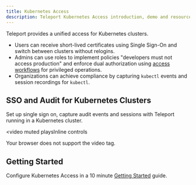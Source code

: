 ```yaml
---
title: Kubernetes Access
description: Teleport Kubernetes Access introduction, demo and resources
---
```


Teleport provides a unified access for Kubernetes clusters.

- Users can receive short-lived certificates using Single Sign-On and switch between clusters without relogins.
- Admins can use roles to implement policies "developers must not access production" and enforce
  dual authorization using [access workflows](../enterprise/workflow/index.mdx) for privileged operations.
- Organizations can achieve compliance by capturing `kubectl` events and session recordings for `kubectl`.

## SSO and Audit for Kubernetes Clusters

Set up single sign on, capture audit events and sessions with Teleport running in a Kubernetes cluster.

<video
  muted
  playsInline
  controls
>
  <source
    src="https://goteleport.com/teleport/videos/kubernetes-access/kubelogin.mp4"
    type="video/mp4"
  />

  <source
    src="https://goteleport.com/teleport/videos/kubernetes-access/kubelogin.webm"
    type="video/webm"
  />

  Your browser does not support the video tag.
</video>

## Getting Started

Configure Kubernetes Access in a 10 minute [Getting Started](./getting-started.mdx) guide.

